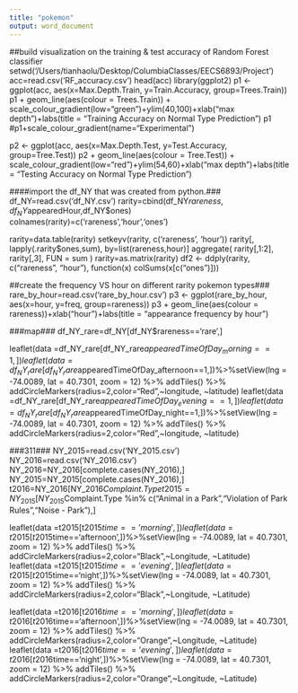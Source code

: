 ```yaml
---
title: "pokemon"
output: word_document
---
```

##build visualization on the training & test accuracy of Random Forest classifier
setwd('/Users/tianhaolu/Desktop/ColumbiaClasses/EECS6893/Project')
acc=read.csv('RF_accuracy.csv')
head(acc)
library(ggplot2)
p1 <- ggplot(acc, aes(x=Max.Depth.Train, y=Train.Accuracy, group=Trees.Train))
p1 + geom_line(aes(colour = Trees.Train)) + scale_colour_gradient(low="green")+ylim(40,100)+xlab("max depth")+labs(title = "Training Accuracy on Normal Type Prediction")
p1
#p1+scale_colour_gradient(name="Experimental\nCondition")

p2 <- ggplot(acc, aes(x=Max.Depth.Test, y=Test.Accuracy, group=Tree.Test))
p2 + geom_line(aes(colour = Tree.Test)) + scale_colour_gradient(low="red")+ylim(54,60)+xlab("max depth")+labs(title = "Testing Accuracy on Normal Type Prediction")


####import the df_NY that was created from python.###
df_NY=read.csv('df_NY.csv')
rarity=cbind(df_NY$rareness,df_NY$appearedHour,df_NY$ones)
colnames(rarity)=c('rareness','hour','ones')

rarity=data.table(rarity)
setkeyv(rarity, c('rareness', 'hour'))
rarity[, lapply(.rarity$ones,sum), by=list(rareness,hour)]
aggregate( rarity[,1:2], rarity[,3], FUN = sum )
rarity=as.matrix(rarity)
df2 <- ddply(rarity, c("rareness", "hour"), function(x) colSums(x[c("ones")]))

##create the frequency VS hour on different rarity pokemon types###
rare_by_hour=read.csv('rare_by_hour.csv')
p3 <- ggplot(rare_by_hour, aes(x=hour, y=freq, group=rareness))
p3 + geom_line(aes(colour = rareness))+xlab("hour")+labs(title = "appearance frequency by hour")

###map###
df_NY_rare=df_NY[df_NY$rareness=='rare',]

leaflet(data =df_NY_rare[df_NY_rare$appearedTimeOfDay_morning==1,])%>%setView(lng = -74.0089, lat = 40.7301, zoom = 12) %>% addTiles() %>% addCircleMarkers(radius=2,color="Red",~longitude, ~latitude)
leaflet(data =df_NY_rare[df_NY_rare$appearedTimeOfDay_afternoon==1,])%>%setView(lng = -74.0089, lat = 40.7301, zoom = 12) %>% addTiles() %>% addCircleMarkers(radius=2,color="Red",~longitude, ~latitude)
leaflet(data =df_NY_rare[df_NY_rare$appearedTimeOfDay_evening==1,])%>%setView(lng = -74.0089, lat = 40.7301, zoom = 12) %>% addTiles() %>% addCircleMarkers(radius=2,color="Red",~longitude, ~latitude)
leaflet(data =df_NY_rare[df_NY_rare$appearedTimeOfDay_night==1,])%>%setView(lng = -74.0089, lat = 40.7301, zoom = 12) %>% addTiles() %>% addCircleMarkers(radius=2,color="Red",~longitude, ~latitude)

###311###
NY_2015=read.csv('NY_2015.csv')
NY_2016=read.csv('NY_2016.csv')
NY_2016=NY_2016[complete.cases(NY_2016),]
NY_2015=NY_2015[complete.cases(NY_2016),]
t2016=NY_2016[NY_2016$Complaint.Type %in% c("Animal in a Park","Violation of Park Rules","Noise - Park"),]
t2015=NY_2015[NY_2015$Complaint.Type %in% c("Animal in a Park","Violation of Park Rules","Noise - Park"),]

leaflet(data =t2015[t2015$time=='morning',])%>%setView(lng = -74.0089, lat = 40.7301, zoom = 12) %>% addTiles() %>% addCircleMarkers(radius=2,color="Black",~Longitude, ~Latitude)
leaflet(data =t2015[t2015$time=='afternoon',])%>%setView(lng = -74.0089, lat = 40.7301, zoom = 12) %>% addTiles() %>% addCircleMarkers(radius=2,color="Black",~Longitude, ~Latitude)
leaflet(data =t2015[t2015$time=='evening',])%>%setView(lng = -74.0089, lat = 40.7301, zoom = 12) %>% addTiles() %>% addCircleMarkers(radius=2,color="Black",~Longitude, ~Latitude)
leaflet(data =t2015[t2015$time=='night',])%>%setView(lng = -74.0089, lat = 40.7301, zoom = 12) %>% addTiles() %>% addCircleMarkers(radius=2,color="Black",~Longitude, ~Latitude)

leaflet(data =t2016[t2016$time=='morning',])%>%setView(lng = -74.0089, lat = 40.7301, zoom = 12) %>% addTiles() %>% addCircleMarkers(radius=2,color="Orange",~Longitude, ~Latitude)
leaflet(data =t2016[t2016$time=='afternoon',])%>%setView(lng = -74.0089, lat = 40.7301, zoom = 12) %>% addTiles() %>% addCircleMarkers(radius=2,color="Orange",~Longitude, ~Latitude)
leaflet(data =t2016[t2016$time=='evening',])%>%setView(lng = -74.0089, lat = 40.7301, zoom = 12) %>% addTiles() %>% addCircleMarkers(radius=2,color="Orange",~Longitude, ~Latitude)
leaflet(data =t2016[t2016$time=='night',])%>%setView(lng = -74.0089, lat = 40.7301, zoom = 12) %>% addTiles() %>% addCircleMarkers(radius=2,color="Orange",~Longitude, ~Latitude)